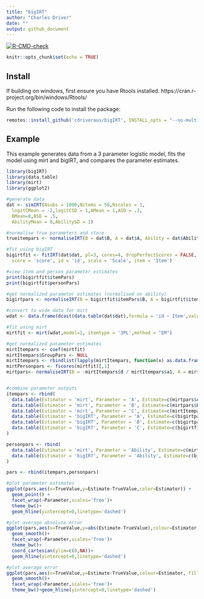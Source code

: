 ```yaml
---
title: "bigIRT"
author: "Charles Driver"
date: ""
output: github_document
---
```

  <!-- badges: start -->
  [![R-CMD-check](https://github.com/cdriveraus/bigIRT/actions/workflows/R-CMD-check.yaml/badge.svg)](https://github.com/cdriveraus/bigIRT/actions/workflows/R-CMD-check.yaml)
  <!-- badges: end -->

```r
knitr::opts_chunk$set(echo = TRUE)
```

## Install
If building on windows, first ensure you have Rtools installed. https://cran.r-project.org/bin/windows/Rtools/

Run the following code to install the package:

```r
remotes::install_github('cdriveraus/bigIRT', INSTALL_opts = "--no-multiarch", dependencies = c("Depends", "Imports"))
```

## Example

This example generates data from a 3 parameter logistic model, fits the model using mirt and bigIRT, and compares the parameter estimates.

```r
library(bigIRT)
library(data.table)
library(mirt)
library(ggplot2)

#generate data
dat <- simIRT(Nsubs = 1000,Nitems = 50,Nscales = 1,
  logitCMean = -2,logitCSD = 1,AMean = 1,ASD = .3,
  BMean=0,BSD = .5,
  AbilityMean = 0,AbilitySD = 1)

#normalise true parameters and store
trueitempars <- normaliseIRT(B = dat$B, A = dat$A, Ability = dat$Ability)

#fit using bigIRT
bigirtfit <- fitIRT(dat$dat, pl=3, cores=4, dropPerfectScores = FALSE, stochastic=TRUE,
  score = 'score', id = 'id', scale = 'Scale', item = 'Item')

#view item and person parameter estimates
print(bigirtfit$itemPars)
print(bigirtfit$personPars)

#get normalized parameter estimates (normalised on ability)
bigirtpars <- normaliseIRT(B = bigirtfit$itemPars$B, A = bigirtfit$itemPars$A, Ability = bigirtfit$pars$Ability)

#convert to wide data for mirt
wdat <- data.frame(dcast(data.table(dat$dat),formula = 'id ~ Item',value.var='score')[,-1])

#fit using mirt
mirtfit <- mirt(wdat,model=1, itemtype = '3PL',method = "EM")

#get normalized parameter estimates
mirtItempars <- coef(mirtfit)
mirtItempars$GroupPars <- NULL
mirtItempars <- rbindlist(lapply(mirtItempars, function(x) as.data.frame(x)))
mirtPersonpars <- fscores(mirtfit)[,1]
mirtpars<- normaliseIRT(B = -mirtItempars$d / mirtItempars$a1, A = mirtItempars$a1, Ability = mirtPersonpars)


#combine parameter outputs
itempars <- rbind(
  data.table(Estimator = 'mirt', Parameter = 'A', Estimate=c(mirtpars$A), TrueValue=c(trueitempars$A)),
  data.table(Estimator = 'mirt', Parameter = 'B', Estimate=c(mirtpars$B), TrueValue=c(trueitempars$B)),
  data.table(Estimator = 'mirt', Parameter = 'C', Estimate=c(mirtItempars$g), TrueValue=c(dat$C)),
  data.table(Estimator = 'bigIRT', Parameter = 'A', Estimate=c(bigirtpars$A), TrueValue=c(trueitempars$A)),
  data.table(Estimator = 'bigIRT', Parameter = 'B', Estimate=c(bigirtpars$B), TrueValue=c(trueitempars$B)),
  data.table(Estimator = 'bigIRT', Parameter = 'C', Estimate=c(bigirtfit$itemPars$C), TrueValue=c(dat$C))
)

personpars <- rbind(
  data.table(Estimator = 'mirt', Parameter = 'Ability', Estimate=c(mirtpars$Ability), TrueValue=c(dat$Ability)),
  data.table(Estimator = 'bigIRT', Parameter = 'Ability', Estimate=c(bigirtpars$Ability), TrueValue=c(dat$Ability))
)

pars <- rbind(itempars,personpars)

#plot parameter estimates
ggplot(pars,aes(x=TrueValue,y=Estimate-TrueValue,color=Estimator)) + 
  geom_point() + 
  facet_wrap(~Parameter,scales='free')+
  theme_bw()+
  geom_hline(yintercept=0,linetype='dashed')

#plot average absolute error
ggplot(pars,aes(x=TrueValue,y=abs(Estimate-TrueValue),colour=Estimator, fill=Estimator))+
  geom_smooth()+
  facet_wrap(~Parameter,scales='free')+
  theme_bw()+
  coord_cartesian(ylim=c(0,NA))+
  geom_hline(yintercept=0,linetype='dashed')

#plot average error
ggplot(pars,aes(x=TrueValue,y=Estimate-TrueValue,colour=Estimator, fill=Estimator))+
  geom_smooth()+
  facet_wrap(~Parameter,scales='free')+
  theme_bw()+geom_hline(yintercept=0,linetype='dashed')

```
